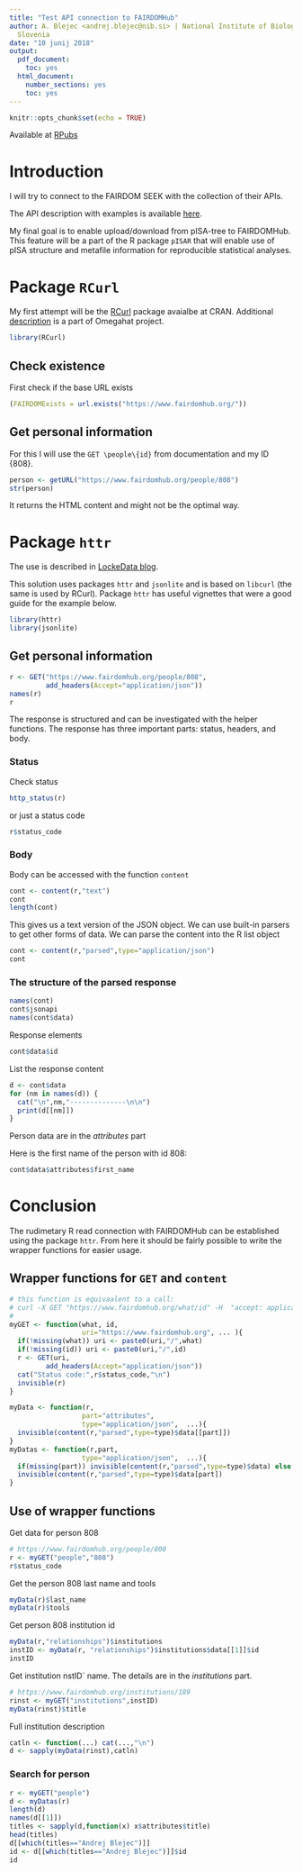 ```yaml
---
title: "Test API connection to FAIRDOMHub"
author: A. Blejec <andrej.blejec@nib.si> | National Institute of Biology | Ljubljana,
  Slovenia
date: "10 junij 2018"
output:
  pdf_document:
    toc: yes
  html_document:
    number_sections: yes
    toc: yes
---
```


```r
knitr::opts_chunk$set(echo = TRUE)
```
Available at [RPubs](http://rpubs.com/ablejec/396238)

# Introduction

I will try to connect to the FAIRDOM SEEK with the collection of their APIs. 

The API description with examples is available [here](https://app.swaggerhub.com/apis/FAIRDOM/SEEK/0.1#/people/updatePerson).

My final goal is to enable upload/download from pISA-tree to FAIRDOMHub. This feature will be a part of the R package `pISAR` that will enable use of pISA structure and metafile information for reproducible statistical analyses.

# Package `RCurl`

My first attempt will be the [RCurl](https://cran.r-project.org/package=RCurl) package avaialbe at CRAN. Additional [description](http://www.omegahat.net/RCurl/) is a part of Omegahat project.

```r
library(RCurl)
```

## Check existence

First check if the base URL exists

```r
(FAIRDOMExists = url.exists("https://www.fairdomhub.org/"))
```


## Get personal information

For this I will use the `GET \people\{id}` from documentation and my ID {808}.

```r
person <- getURL("https://www.fairdomhub.org/people/808")
str(person)
```

It returns the HTML content and might not be the optimal way.

# Package `httr`

The use is described in [LockeData blog](https://itsalocke.com/blog/r-quick-tip-microsoft-cognitive-services-text-analytics-api/).

This solution uses packages `httr` and `jsonlite` and is based on `libcurl` (the same is used by RCurl). Package `httr` has useful vignettes that were a good guide for the example below.

```r
library(httr)
library(jsonlite)
```

## Get personal information

```r
r <- GET("https://www.fairdomhub.org/people/808",
         add_headers(Accept="application/json"))
names(r)
r
```
The response is structured and can be investigated with the helper functions. The response has three important parts: status, headers, and body.

### Status

Check status

```r
http_status(r)
```
or just a status code

```r
r$status_code
```

### Body

Body can be accessed with the function `content`

```r
cont <- content(r,"text")
cont
length(cont)
```

This gives us a text version of the JSON object. We can use built-in parsers to get other forms of data. We can parse the content into the R list object

```r
cont <- content(r,"parsed",type="application/json")
cont
```
### The structure of the parsed response

```r
names(cont)
cont$jsonapi
names(cont$data)
```

Response elements

```r
cont$data$id
```

List the response content

```r
d <- cont$data
for (nm in names(d)) {
  cat("\n",nm,"--------------\n\n")
  print(d[[nm]])
}
```

Person data are in the *attributes* part

Here is the first name of the person with id 808:

```r
cont$data$attributes$first_name
```

# Conclusion

The rudimetary R read connection with FAIRDOMHub can be established using the package `httr`. From here it should be fairly possible to write the wrapper functions for easier usage.

## Wrapper functions for `GET` and `content`

```r
# this function is equivaalent to a call:
# curl -X GET "https://www.fairdomhub.org/what/id" -H  "accept: application/json"
#
myGET <- function(what, id,
                  uri="https://www.fairdomhub.org", ... ){
  if(!missing(what)) uri <- paste0(uri,"/",what)
  if(!missing(id)) uri <- paste0(uri,"/",id)
  r <- GET(uri,
         add_headers(Accept="application/json"))
  cat("Status code:",r$status_code,"\n")
  invisible(r)
}

myData <- function(r,
                  part="attributes",
                  type="application/json",  ...){
  invisible(content(r,"parsed",type=type)$data[[part]])
}
myDatas <- function(r,part,
                  type="application/json",  ...){
  if(missing(part)) invisible(content(r,"parsed",type=type)$data) else
  invisible(content(r,"parsed",type=type)$data[part])
}

```

## Use of wrapper functions

Get data for person 808

```r
# https://www.fairdomhub.org/people/808
r <- myGET("people","808")
r$status_code
```

Get the person 808 last name and tools

```r
myData(r)$last_name
myData(r)$tools
```

Get person 808 institution id

```r
myData(r,"relationships")$institutions
instID <- myData(r, "relationships")$institutions$data[[1]]$id
instID
```

Get institution \r instID` name. The details are in the *institutions* part.

```r
# https://www.fairdomhub.org/institutions/189
rinst <- myGET("institutions",instID)
myData(rinst)$title
```

Full institution description

```r
catln <- function(...) cat(...,"\n")
d <- sapply(myData(rinst),catln)
```


### Search for person

```r
r <- myGET("people")
d <- myDatas(r)
length(d)
names(d[[1]])
titles <- sapply(d,function(x) x$attributes$title)
head(titles)
d[[which(titles=="Andrej Blejec")]]
id <- d[[which(titles=="Andrej Blejec")]]$id
id
```




